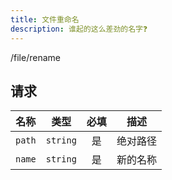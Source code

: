 ```yaml
---
title: 文件重命名
description: 谁起的这么差劲的名字❓
---
```


<POST>/file/rename</POST>

## 请求

<APITable>

| 名称 | 类型 | 必填 | 描述 |
| :-: | :-: | :-: | --- |
| `path` | `string` | 是 | 绝对路径 |
| `name` | `string` | 是 | 新的名称 |

</APITable>
